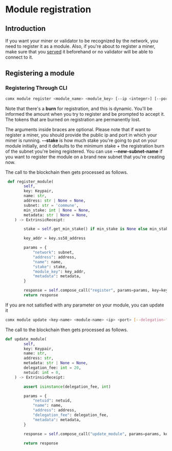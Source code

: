 # Module registration

## Introduction

If you want your miner or validator to be recognized by the network, you need to register it as a module. Also, if you're about to register a miner,
make sure that you [served](/docs/mining/run-miner) it beforehand or no validator will be able to connect to it.

## Registering a module

### Registering Through CLI

```bash
comx module register <module_name> <module_key> [--ip <integer>] [--port <integer>] [--netuid <integer>] [--stake <float>] [--metadata <text>] [--new-subnet-name]
```

Note that there's a **burn** for registration, and this is dynamic. You'll be informed the amount when you try to register
and be prompted to accept it. The tokens that are burned on registration are permanently lost.

The arguments inside braces are optional. Please note that if want to register a miner, you should provide the public ip and port in which your
miner is running. **--stake** is how much stake you're going to put on your module initially, and it defaults to the minimum stake + the registration burn
of the subnet you're being registered. You can use **--new-subnet-name** if you want to register the module on a brand new subnet that you're creating now.

The call to the blockchain then gets processed as follows.

```py
 def register_module(
        self,
        key: Keypair,
        name: str,
        address: str | None = None,
        subnet: str = 'commune',
        min_stake: int | None = None,
        metadata: str | None = None,
    ) -> ExtrinsicReceipt:

        stake = self.get_min_stake() if min_stake is None else min_stake

        key_addr = key.ss58_address

        params = {
            "network": subnet,
            "address": address,
            "name": name,
            "stake": stake,
            "module_key": key_addr,
            "metadata": metadata,
        }

        response = self.compose_call("register", params=params, key=key)
        return response
```

If you are not satisfied with any parameter on your module, you can update it

```bash
comx module update <key-name> <module-name> <ip> <port> [--delegation-fee] [--netuid] [--metadata]
```

The call to the blockchain then gets processed as follows.

```py
def update_module(
        self,
        key: Keypair,
        name: str,
        address: str,
        metadata: str | None = None,
        delegation_fee: int = 20,
        netuid: int = 0,
    ) -> ExtrinsicReceipt:

        assert isinstance(delegation_fee, int)

        params = {
            "netuid": netuid,
            "name": name,
            "address": address,
            "delegation_fee": delegation_fee,
            "metadata": metadata,
        }

        response = self.compose_call("update_module", params=params, key=key)

        return response
```